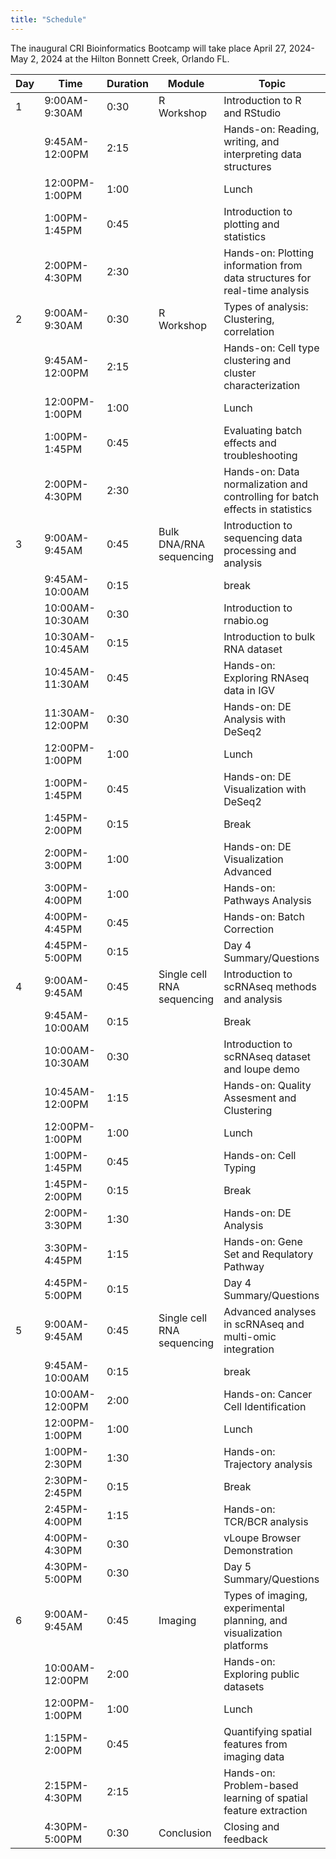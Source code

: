 ```yaml
---
title: "Schedule"
---
```


The inaugural CRI Bioinformatics Bootcamp will take place April 27, 2024-May 2, 2024 at the Hilton Bonnett Creek, Orlando FL.

| Day | Time            | Duration | Module                     | Topic                                                                        |
|-------|----------------|----------|---------------|--------------------------|
| 1   | 9:00AM-9:30AM   | 0:30     | R Workshop                 | Introduction to R and RStudio                                                |
|     | 9:45AM-12:00PM  | 2:15     |                            | Hands-on: Reading, writing, and interpreting data structures                 |
|     | 12:00PM-1:00PM  | 1:00     |                            | Lunch                                                                        |
|     | 1:00PM-1:45PM   | 0:45     |                            | Introduction to plotting and statistics                                      |
|     | 2:00PM-4:30PM   | 2:30     |                            | Hands-on: Plotting information from data structures for real-time analysis   |
| 2   | 9:00AM-9:30AM   | 0:30     | R Workshop                 | Types of analysis: Clustering, correlation                                   |
|     | 9:45AM-12:00PM  | 2:15     |                            | Hands-on: Cell type clustering and cluster characterization                  |
|     | 12:00PM-1:00PM  | 1:00     |                            | Lunch                                                                        |
|     | 1:00PM-1:45PM   | 0:45     |                            | Evaluating batch effects and troubleshooting                                 |
|     | 2:00PM-4:30PM   | 2:30     |                            | Hands-on: Data normalization and controlling for batch effects in statistics |
| 3   | 9:00AM-9:45AM   | 0:45     | Bulk DNA/RNA sequencing    | Introduction to sequencing data processing and analysis                      |
|     | 9:45AM-10:00AM  | 0:15     |                            | break       								   								   |
|     | 10:00AM-10:30AM | 0:30     |                            | Introduction to rnabio.og              									   |
|     | 10:30AM-10:45AM | 0:15     |                            | Introduction to bulk RNA dataset          								   |
|     | 10:45AM-11:30AM | 0:45     |                            | Hands-on: Exploring RNAseq data in IGV       								   |
|     | 11:30AM-12:00PM | 0:30     |                            | Hands-on: DE Analysis with DeSeq2            								   |
|     | 12:00PM-1:00PM  | 1:00     |                            | Lunch                                                                        |
|     | 1:00PM-1:45PM   | 0:45     |                            | Hands-on: DE Visualization with DeSeq2                                       |
|     | 1:45PM-2:00PM   | 0:15     |                            | Break                                                                        |
|     | 2:00PM-3:00PM   | 1:00     |                            | Hands-on: DE Visualization Advanced                                          |
|     | 3:00PM-4:00PM   | 1:00     |                            | Hands-on: Pathways Analysis                                                  |
|     | 4:00PM-4:45PM   | 0:45     |                            | Hands-on: Batch Correction                                                   |
|     | 4:45PM-5:00PM   | 0:15     |                            | Day 4 Summary/Questions                                                      |
| 4   | 9:00AM-9:45AM   | 0:45     | Single cell RNA sequencing | Introduction to scRNAseq methods and analysis                                |
|     | 9:45AM-10:00AM  | 0:15     |                            | Break                                                                        |
|     | 10:00AM-10:30AM | 0:30     |                            | Introduction to scRNAseq dataset and loupe demo                              |
|     | 10:45AM-12:00PM | 1:15     |                            | Hands-on: Quality Assesment and Clustering                                   |
|     | 12:00PM-1:00PM  | 1:00     |                            | Lunch                                                                        |
|     | 1:00PM-1:45PM   | 0:45     |                            | Hands-on: Cell Typing                                                        |
|     | 1:45PM-2:00PM   | 0:15     |                            | Break                                                                        |
|     | 2:00PM-3:30PM   | 1:30     |                            | Hands-on: DE Analysis                                                        |
|     | 3:30PM-4:45PM   | 1:15     |                            | Hands-on: Gene Set and Requlatory Pathway                                    |
|     | 4:45PM-5:00PM   | 0:15     |                            | Day 4 Summary/Questions                                                      |
| 5   | 9:00AM-9:45AM   | 0:45     | Single cell RNA sequencing | Advanced analyses in scRNAseq and multi-omic integration                     |
|     | 9:45AM-10:00AM  | 0:15     |                            | break       								   								   |
|     | 10:00AM-12:00PM | 2:00     |                            | Hands-on: Cancer Cell Identification       								   |
|     | 12:00PM-1:00PM  | 1:00     |                            | Lunch                                                                        |
|     | 1:00PM-2:30PM   | 1:30     |                            | Hands-on: Trajectory analysis                                                |
|     | 2:30PM-2:45PM   | 0:15     |                            | Break                                                                        |
|     | 2:45PM-4:00PM   | 1:15     |                            | Hands-on: TCR/BCR analysis                                                   |
|     | 4:00PM-4:30PM   | 0:30     |                            | vLoupe Browser Demonstration                                                 |
|     | 4:30PM-5:00PM   | 0:30     |                            | Day 5 Summary/Questions                                                      |
| 6   | 9:00AM-9:45AM   | 0:45     | Imaging                    | Types of imaging, experimental planning, and visualization platforms         |
|     | 10:00AM-12:00PM | 2:00     |                            | Hands-on: Exploring public datasets                                          |
|     | 12:00PM-1:00PM  | 1:00     |                            | Lunch                                                                        |
|     | 1:15PM-2:00PM   | 0:45     |                            | Quantifying spatial features from imaging data                               |
|     | 2:15PM-4:30PM   | 2:15     |                            | Hands-on: Problem-based learning of spatial feature extraction               |
|     | 4:30PM-5:00PM   | 0:30     | Conclusion                 | Closing and feedback                                                         |
